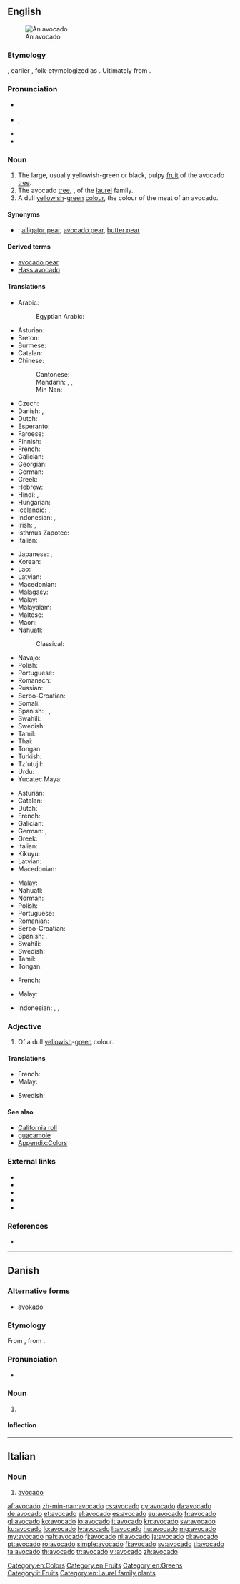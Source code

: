 {{also|Avocado}}
==English==
[[Image:Avocado.jpeg|thumb|An avocado]]

===Etymology===
{{borrowing|es|avocado|lang=en}}, earlier {{m|es|aguacate}}, folk-etymologized as {{m|es|avocado|gloss=lawyer}}. Ultimately from {{etyl|nci|en}} {{m|nci|āhuacatl}}.

===Pronunciation===
* {{a|UK}} {{IPA|/ævəˈkɑːdəʊ/|lang=en}}
* {{a|US}} {{enPR|ăvəkäʹdō}}, {{IPA|/ɑvəˈkɑdoʊ/|/ævəˈkɑdoʊ/|lang=en}}
* {{audio|En-us-avocado.ogg|Audio (US)|lang=en}}
* {{rhymes|ɑːdəʊ|lang=en}}

===Noun===
{{en-noun|s|avocadoes|avocadi}}

# The large, usually yellowish-green or black, pulpy [[fruit]] of the avocado [[tree]].
# The avocado [[tree]], {{taxlink|Persea americana|species|noshow=1}}, of the [[laurel]] family.
# A dull [[yellowish]]-[[green]] [[colour]], the colour of the meat of an avocado.
#: {{color panel|avocado|6D6937}}

====Synonyms====
* {{qualifier|fruit}}: [[alligator pear]], [[avocado pear]], [[butter pear]]

====Derived terms====
* [[avocado pear]]
* [[Hass avocado]]

====Translations====
{{trans-top|fruit}}
* Arabic: {{t|ar|أَفُوكَادُو|m|tr=ʾafukādū}}
*: Egyptian Arabic: {{t|arz|افوكاتو|m-p|tr=avokato}}
* Asturian: {{t|ast|aguacate|m}}
* Breton: {{t+|br|avoukez|p}}
* Burmese: {{t+|my|ထောပတ်သီး}}
* Catalan: {{t|ca|alvocat|m}}
* Chinese:
*: Cantonese: {{t|yue|牛油果|tr=ngau4 jau4 gwo2|sc=Hani}}
*: Mandarin: {{t|cmn|鱷梨|sc=Hani}}, {{t|cmn|鳄梨|tr=èlí|sc=Hani}}, {{t+|cmn|酪梨|tr=làolí, luòlí|sc=Hani}}
*: Min Nan: {{t|nan|a-bu-kha-lo|sc=Latn}}
* Czech: {{t+|cs|avokádo|n}}
* Danish: {{t+|da|avocado|c}}, {{t|da|avokado|c}}
* Dutch: {{t+|nl|avocado|m}}
* Esperanto: {{t|eo|avokado}}
* Faroese: {{t|fo|avokado|n}}
* Finnish: {{t+|fi|avokado}}
* French: {{t+|fr|avocat|m}}
* Galician: {{t+|gl|aguacate|m}}
* Georgian: {{t|ka|ავოკადო}}
* German: {{t+|de|Avocado|f}}
* Greek: {{t+|el|αβοκάντο|n}}
* Hebrew: {{t+|he|אָבוֹקָדוֹ|m|tr=avokado}}
* Hindi: {{t|hi|रुचिरा|sc=Deva}}, {{t|hi|अवोकाडो|m|sc=Deva}}
* Hungarian: {{t+|hu|avokádó}}
* Icelandic: {{t|is|lárpera|f}}, {{t+|is|avókadó|n}}
* Indonesian: {{t|id|alpukat}}, {{t+|id|avokad}}
* Irish: {{t|ga|abhacád|m}}, {{t|ga|piorra abhcóide|m}}
* Isthmus Zapotec: {{t|zai|yaxhu}}
* Italian: {{t+|it|avocado|m}}
{{trans-mid}}
* Japanese: {{t+|ja|アボカド|tr=abokado}}, {{t|ja|鰐梨|tr=わになし, waninashi}}
* Korean: {{t+|ko|아보카도|sc=Hang}}
* Lao: {{t+|lo|ໝາກອາໂວກາໂດ}}
* Latvian: {{t+|lv|avokado|m}}
* Macedonian: {{t|mk|авока́до|n}}
* Malagasy: {{t+|mg|mpisolovava}}
* Malay: {{t|ms|avokado}}
* Malayalam: {{t|ml|ആത്തച്ചക്ക|sc=Mlym}}
* Maltese: {{t|mt|avokado|m}}
* Maori: {{t|mi|awhekātō}}
* Nahuatl:
*: Classical: {{t|nci|āhuacatl}}
* Navajo: {{t|nv|chʼil akʼahí}}
* Polish: {{t+|pl|awokado|n}}
* Portuguese: {{t+|pt|abacate|m}}
* Romansch: {{t|rm|avocado|m}}
* Russian: {{t+|ru|авока́до|n}} {{qualifier|indeclinable}}
* Serbo-Croatian: {{t+|sh|avokado}}
* Somali: {{t|so|canbaruudda}}
* Spanish: {{t+|es|aguacate|m}}, {{t+|es|palta|f}} {{qualifier|Argentina|Bolivia|Chile|Ecuador|Paraguay|Uruguay}}, {{t+|es|cura|f}} {{qualifier|Colombia|dated}}
* Swahili: {{t+|sw|Mparachichi}}
* Swedish: {{t+|sv|avokado}}
* Tamil: {{t+|ta|வெண்ணைப் பழம்}}
* Thai: {{t|th|อาโวคาโด|tr=aawohkhaadoh}}
* Tongan: {{t|to|'âvoka}}
* Turkish: {{t+|tr|avokado}}
* Tz'utujil: {{t|tzj|ooj}}
* Urdu: {{t|ur|مگر ناشپاتی|m|tr=magar nashpati}}
* Yucatec Maya: {{t|yua|oon}}
{{trans-bottom}}

{{trans-top|tree}}
* Asturian: {{t|ast|aguacate|m}}
* Catalan: {{t|ca|alvocater|m}}
* Dutch: {{t+|nl|avocadoboom|m}}
* French: {{t+|fr|avocatier|m}}
* Galician: {{t+|gl|aguacate|m}}
* German: {{t+|de|Avocado|f}}, {{t|de|Avocadobaum|m}}
* Greek: {{t+|el|αβοκάντο|n}}
* Italian: {{t+|it|avocado|m}}
* Kikuyu: {{t|ki|mûkorobia}}
* Latvian: {{t+|lv|avokado|m}}
* Macedonian: {{t|mk|авока́до|n}}
{{trans-mid}}
* Malay: {{t|ms|pokok avokado}}
* Nahuatl: {{t+|nah|ahuacatl}}
* Norman: {{t|nrf|avocatchi|m}} {{qualifier|Jersey}}
* Polish: {{t+|pl|awokado|n}}
* Portuguese: {{t+|pt|abacateiro|m}}
* Romanian: {{t+|ro|avocado|n}}
* Serbo-Croatian: {{t+|sh|avokado}}
* Spanish: {{t+|es|aguacate|m}}, {{t+|es|palto|m}}
* Swahili: {{t|sw|mparachichi}}
* Swedish: {{t|sv|avokadoträd|n}}
* Tamil: {{t|ta|வெண்ணைப் பழ மரம்}}
* Tongan: {{t|to|'âvoka}}
{{trans-bottom}}

{{trans-top|colour}}
* French: {{t+|fr|avocat|m}}
{{trans-mid}}
* Malay: {{t|ms|avokado}}
{{trans-bottom}}

{{checktrans-top}}
<!--Remove this section once all of the translations below have been moved into the tables above.-->
* Indonesian: {{t-check|id|apokat}}, {{t-check|id|alpukat}}, {{t-check|id|alpokat}}
{{trans-bottom}}

===Adjective===
{{en-adj|-}}

# Of a dull [[yellowish]]-[[green]] colour.

====Translations====
{{trans-top|Avocado-coloured}}
* French: {{t+|fr|avocat|m}}
* Malay: {{t|ms|avokado}}
{{trans-mid}}
* Swedish: {{t|sv|avokadofärgad}}
{{trans-bottom}}

====See also====
* [[California roll]]
* [[guacamole]]
* [[Appendix:Colors]]

===External links===
* {{projectlink|wikipedia}}
* {{specieslite|Persea americana}}
* {{comcatlite|Persea americana}}
* {{R:USDA Plants|PEAM3}}
* {{bookslite|cookbook:avocado}}

===References===
* {{R:BBS}}

[[Category:en:Colors]]
[[Category:en:Fruits]]
[[Category:en:Greens]]

----

==Danish==
{{wikipedia|lang=da}}

===Alternative forms===
* [[avokado]]

===Etymology===
From {{etyl|es|da}} {{m|es|aguacate}}, from {{etyl|nah|da}} {{m|nah|ahuacatl|āhuacatl|testicle, avocado}}.

===Pronunciation===
* {{IPA|/avokaːdo/|[avoˈkʰæːd̥o]|lang=da}}

===Noun===
{{da-noun|en|er}}

# {{l|en|avocado}}

====Inflection====
{{da-noun-infl|en|er}}

----

==Italian==

===Noun===
{{head|it|noun|g=m|invariable}}

# [[#English|avocado]]

[[Category:it:Fruits]]
[[Category:en:Laurel family plants]]

[[af:avocado]]
[[zh-min-nan:avocado]]
[[cs:avocado]]
[[cy:avocado]]
[[da:avocado]]
[[de:avocado]]
[[et:avocado]]
[[el:avocado]]
[[es:avocado]]
[[eu:avocado]]
[[fr:avocado]]
[[gl:avocado]]
[[ko:avocado]]
[[io:avocado]]
[[it:avocado]]
[[kn:avocado]]
[[sw:avocado]]
[[ku:avocado]]
[[lo:avocado]]
[[lv:avocado]]
[[li:avocado]]
[[hu:avocado]]
[[mg:avocado]]
[[my:avocado]]
[[nah:avocado]]
[[fj:avocado]]
[[nl:avocado]]
[[ja:avocado]]
[[pl:avocado]]
[[pt:avocado]]
[[ro:avocado]]
[[simple:avocado]]
[[fi:avocado]]
[[sv:avocado]]
[[tl:avocado]]
[[ta:avocado]]
[[th:avocado]]
[[tr:avocado]]
[[vi:avocado]]
[[zh:avocado]]